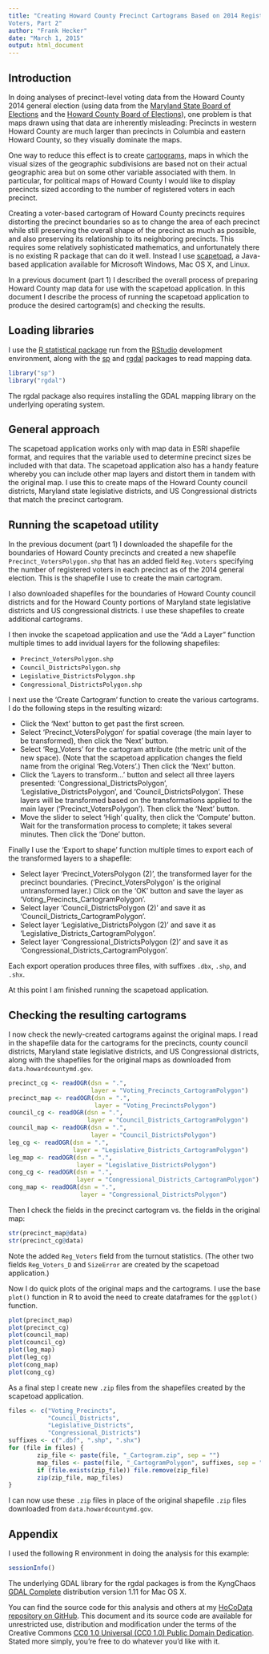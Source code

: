 ```yaml
---
title: "Creating Howard County Precinct Cartograms Based on 2014 Registered
Voters, Part 2"
author: "Frank Hecker"
date: "March 1, 2015"
output: html_document
---
```


## Introduction

In doing analyses of precinct-level voting data from the Howard County
2014 general election (using data from the [Maryland State Board of
Elections][MSBoE] and the [Howard County Board of Elections][HCBoE]),
one problem is that maps drawn using that data are inherently
misleading: Precincts in western Howard County are much larger than
precincts in Columbia and eastern Howard County, so they visually
dominate the maps.

[MSBoE]: http://elections.state.md.us/elections/2014/election_data/index.html
[HCBoE]: http://www.howardcountymd.gov/Departments.aspx?id=4294968268

One way to reduce this effect is to create [cartograms][], maps in
which the visual sizes of the geographic subdivisions are based not on
their actual geographic area but on some other variable associated
with them. In particular, for political maps of Howard County I would
like to display precincts sized according to the number of registered
voters in each precinct.

[cartograms]: http://en.wikipedia.org/wiki/Cartogram

Creating a voter-based cartogram of Howard County precincts requires
distorting the precinct boundaries so as to change the area of each
precinct while still preserving the overall shape of the precinct as
much as possible, and also preserving its relationship to its
neighboring precincts. This requires some relatively sophisticated
mathematics, and unfortunately there is no existing R package that can
do it well. Instead I use [scapetoad][], a Java-based application
available for Microsoft Windows, Mac OS X, and Linux.

[scapetoad]: http://scapetoad.choros.ch

In a previous document (part 1) I described the overall process of
preparing Howard County map data for use with the scapetoad
application. In this document I describe the process of running the
scapetoad application to produce the desired cartogram(s) and checking
the results.

## Loading libraries

I use the [R statistical package][] run from the [RStudio][]
development environment, along with the [sp][] and [rgdal][] packages
to read mapping data.

[R statistical package]: http://r-project.org
[RStudio]: http://www.rstudio.com/products/rstudio
[sp]: http://cran.r-project.org/web/packages/sp/index.html
[rgdal]: http://cran.r-project.org/web/packages/rgdal/index.html

```r
library("sp")
library("rgdal")
```

The rgdal package also requires installing the GDAL mapping library on
the underlying operating system.

## General approach

The scapetoad application works only with map data in ESRI shapefile
format, and requires that the variable used to determine precinct
sizes be included with that data. The scapetoad application also has a
handy feature whereby you can include other map layers and distort
them in tandem with the original map. I use this to create maps of the
Howard County council districts, Maryland state legislative districts,
and US Congressional districts that match the precinct cartogram.

## Running the scapetoad utility

In the previous document (part 1) I downloaded the shapefile for the
boundaries of Howard County precincts and created a new shapefile
`Precinct_VotersPolygon.shp` that has an added field `Reg.Voters`
specifying the number of registered voters in each precinct as of the
2014 general election. This is the shapefile I use to create the main
cartogram.

I also downloaded shapefiles for the boundaries of Howard County
council districts and for the Howard County portions of Maryland state
legislative districts and US congressional districts. I use these
shapefiles to create additional cartograms.

I then invoke the scapetoad application and use the “Add a Layer”
function multiple times to add invidual layers for the following
shapefiles:

* `Precinct_VotersPolygon.shp`
* `Council_DistrictsPolygon.shp`
* `Legislative_DistrictsPolygon.shp`
* `Congressional_DistrictsPolygon.shp`

I next use the ‘Create Cartogram’ function to create the various
cartograms. I do the following steps in the resulting wizard:

* Click the ‘Next’ button to get past the first screen.
* Select ‘Precinct_VotersPolygon’ for spatial coverage (the main layer
  to be transformed), then click the ‘Next’ button.
* Select ‘Reg_Voters’ for the cartogram attribute (the metric unit of
  the new space). (Note that the scapetoad application changes the
  field name from the original ‘Reg.Voters’.) Then click the ‘Next’
  button.
* Click the ‘Layers to transform...’ button and select all three
  layers presented: ‘Congressional_DistrictsPolygon’,
  ‘Legislative_DistrictsPolygon’, and ‘Council_DistrictsPolygon’.
  These layers will be transformed based on the transformations
  applied to the main layer (‘Precinct_VotersPolygon’). Then click
  the ‘Next’ button.
* Move the slider to select ‘High’ quality, then click the ‘Compute’
  button. Wait for the transformation process to complete; it takes
  several minutes. Then click the ‘Done’ button.

Finally I use the ‘Export to shape’ function multiple times to export
each of the transformed layers to a shapefile:

* Select layer ‘Precinct_VotersPolygon (2)’, the transformed layer for
  the precinct boundaries. (‘Precinct_VotersPolygon’ is the original
  untransformed layer.) Click on the ‘OK’ button and save the layer as
  ‘Voting_Precincts_CartogramPolygon’.
* Select layer ‘Council_DistrictsPolygon (2)’ and save it as
  ‘Council_Districts_CartogramPolygon’.
* Select layer ‘Legislative_DistrictsPolygon (2)’ and save it as
  ‘Legislative_Districts_CartogramPolygon’.
* Select layer ‘Congressional_DistrictsPolygon (2)’ and save it as
  ‘Congressional_Districts_CartogramPolygon’.

Each export operation produces three files, with suffixes `.dbx`,
`.shp`, and `.shx`.

At this point I am finished running the scapetoad application.

## Checking the resulting cartograms

I now check the newly-created cartograms against the original maps. I
read in the shapefile data for the cartograms for the precincts,
county council districts, Maryland state legislative districts, and US
Congressional districts, along with the shapefiles for the original
maps as downloaded from `data.howardcountymd.gov`.

```r
precinct_cg <- readOGR(dsn = ".",
                       layer = "Voting_Precincts_CartogramPolygon")
precinct_map <- readOGR(dsn = ".",
                        layer = "Voting_PrecinctsPolygon")
council_cg <- readOGR(dsn = ".",
                      layer = "Council_Districts_CartogramPolygon")
council_map <- readOGR(dsn = ".",
                       layer = "Council_DistrictsPolygon")
leg_cg <- readOGR(dsn = ".",
                  layer = "Legislative_Districts_CartogramPolygon")
leg_map <- readOGR(dsn = ".",
                   layer = "Legislative_DistrictsPolygon")
cong_cg <- readOGR(dsn = ".",
                   layer = "Congressional_Districts_CartogramPolygon")
cong_map <- readOGR(dsn = ".",
                    layer = "Congressional_DistrictsPolygon")
```

Then I check the fields in the precinct cartogram vs. the fields in
the original map:

```r
str(precinct_map@data)
str(precinct_cg@data)
```

Note the added `Reg_Voters` field from the turnout statistics. (The
other two fields `Reg_Voters_D` and `SizeError` are created by the
scapetoad application.)

Now I do quick plots of the original maps and the cartograms. I use
the base `plot()` function in R to avoid the need to create dataframes
for the `ggplot()` function.

```r
plot(precinct_map)
plot(precinct_cg)
plot(council_map)
plot(council_cg)
plot(leg_map)
plot(leg_cg)
plot(cong_map)
plot(cong_cg)
```

As a final step I create new `.zip` files from the shapefiles created
by the scapetoad application.

```r
files <- c("Voting_Precincts",
           "Council_Districts",
           "Legislative_Districts",
           "Congressional_Districts")
suffixes <- c(".dbf", ".shp", ".shx")
for (file in files) {
        zip_file <- paste(file, "_Cartogram.zip", sep = "")
        map_files <- paste(file, "_CartogramPolygon", suffixes, sep = "")
        if (file.exists(zip_file)) file.remove(zip_file)
        zip(zip_file, map_files)
}
```

I can now use these `.zip` files in place of the original shapefile
`.zip` files downloaded from `data.howardcountymd.gov`.

## Appendix

I used the following R environment in doing the analysis for this
example:

```r
sessionInfo()
```

The underlying GDAL library for the rgdal packages is from the
KyngChaos [GDAL Complete][] distribution version 1.11 for Mac OS X.

[GDAL Complete]: http://www.kyngchaos.com/software/frameworks#gdal_complete

You can find the source code for this analysis and others at my
[HoCoData repository on GitHub][hocodata]. This document and its
source code are available for unrestricted use, distribution and
modification under the terms of the Creative Commons [CC0 1.0
Universal (CC0 1.0) Public Domain Dedication][CC0].  Stated more
simply, you’re free to do whatever you’d like with it.

[hocodata]: https://github.com/frankhecker/hocodata
[CC0]: https://creativecommons.org/publicdomain/zero/1.0/
